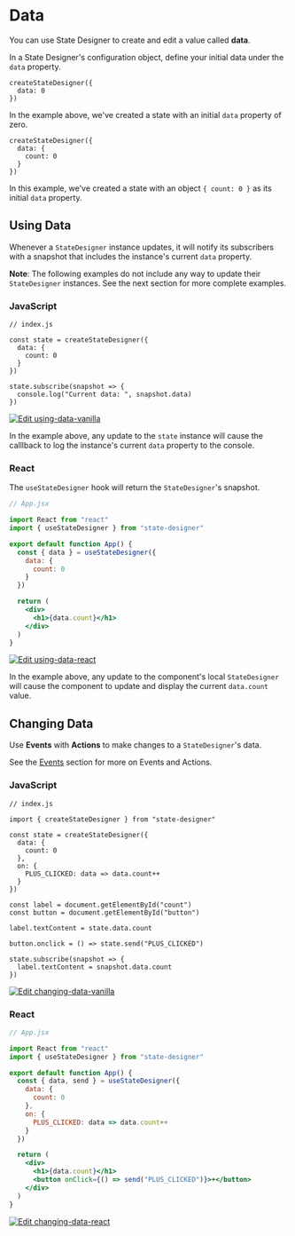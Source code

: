 # Data

You can use State Designer to create and edit a value called **data**.

In a State Designer's configuration object, define your initial data under the `data` property.

```tsx
createStateDesigner({
  data: 0
})
```

In the example above, we've created a state with an initial `data` property of zero.

```tsx
createStateDesigner({
  data: {
    count: 0
  }
})
```

In this example, we've created a state with an object `{ count: 0 }` as its initial `data` property.

## Using Data

Whenever a `StateDesigner` instance updates, it will notify its subscribers with a snapshot that includes the instance's current `data` property.

**Note**: The following examples do not include any way to update their `StateDesigner` instances. See the next section for more complete examples.

### JavaScript

```tsx
// index.js

const state = createStateDesigner({
  data: {
    count: 0
  }
})

state.subscribe(snapshot => {
  console.log("Current data: ", snapshot.data)
})
```

[![Edit using-data-vanilla](https://codesandbox.io/static/img/play-codesandbox.svg)](https://codesandbox.io/s/changing-data-vanilla-qvmfq?fontsize=14&hidenavigation=1&theme=dark)

In the example above, any update to the `state` instance will cause the calllback to log the instance's current `data` property to the console.

### React

The `useStateDesigner` hook will return the `StateDesigner`'s snapshot.

```jsx
// App.jsx

import React from "react"
import { useStateDesigner } from "state-designer"

export default function App() {
  const { data } = useStateDesigner({
    data: {
      count: 0
    }
  })

  return (
    <div>
      <h1>{data.count}</h1>
    </div>
  )
}
```

[![Edit using-data-react](https://codesandbox.io/static/img/play-codesandbox.svg)](https://codesandbox.io/s/using-data-react-2wuqw?fontsize=14&hidenavigation=1&theme=dark)

In the example above, any update to the component's local `StateDesigner` will cause the component to update and display the current `data.count` value.

## Changing Data

Use **Events** with **Actions** to make changes to a `StateDesigner`'s data.

See the [Events](events) section for more on Events and Actions.

### JavaScript

```tsx
// index.js

import { createStateDesigner } from "state-designer"

const state = createStateDesigner({
  data: {
    count: 0
  },
  on: {
    PLUS_CLICKED: data => data.count++
  }
})

const label = document.getElementById("count")
const button = document.getElementById("button")

label.textContent = state.data.count

button.onclick = () => state.send("PLUS_CLICKED")

state.subscribe(snapshot => {
  label.textContent = snapshot.data.count
})
```

[![Edit changing-data-vanilla](https://codesandbox.io/static/img/play-codesandbox.svg)](https://codesandbox.io/s/data-changing-data-vanilla-ilt3l?fontsize=14&hidenavigation=1&theme=dark)

### React

```jsx
// App.jsx

import React from "react"
import { useStateDesigner } from "state-designer"

export default function App() {
  const { data, send } = useStateDesigner({
    data: {
      count: 0
    },
    on: {
      PLUS_CLICKED: data => data.count++
    }
  })

  return (
    <div>
      <h1>{data.count}</h1>
      <button onClick={() => send("PLUS_CLICKED")}>+</button>
    </div>
  )
}
```

[![Edit changing-data-react](https://codesandbox.io/static/img/play-codesandbox.svg)](https://codesandbox.io/s/using-data-react-exu45?fontsize=14&hidenavigation=1&theme=dark)
